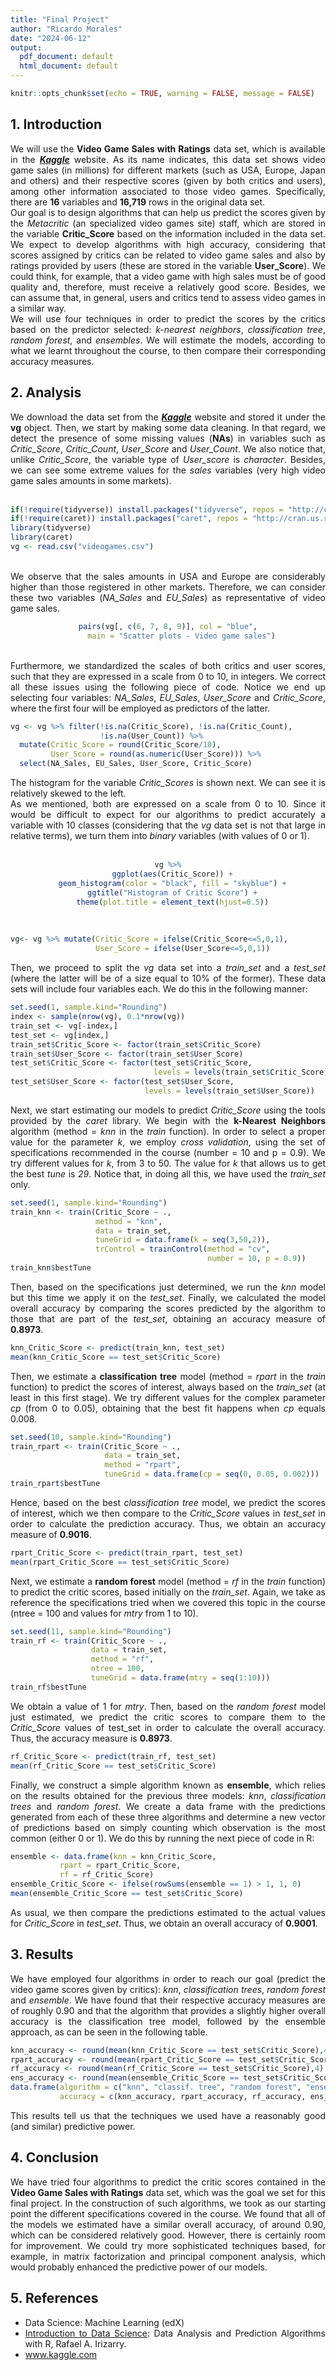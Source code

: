 ---
title: "Final Project"
author: "Ricardo Morales"
date: "2024-06-12"
output:
  pdf_document: default
  html_document: default
---

```{r setup, include=FALSE}
knitr::opts_chunk$set(echo = TRUE, warning = FALSE, message = FALSE)
```

<style>
body {
text-align: justify}
</style>

## 1. Introduction

We will use the **Video Game Sales with Ratings** data set, which is available in the [**_Kaggle_**](https://www.kaggle.com/datasets/rush4ratio/video-game-sales-with-ratings) website. As its name indicates, this data set shows video game sales (in millions) for different markets (such as USA, Europe, Japan and others) and their respective scores (given by both critics and users), among other information associated to those video games. Specifically, there are **16** variables and **16,719** rows in the original data set.  
Our goal is to design algorithms that can help us predict the scores given by the _Metacritic_ (an specialized video games site) staff, which are stored in the variable **Critic_Score** based on the information included in the data set. We expect to develop algorithms with high accuracy, considering that scores assigned by critics can be related to video game sales and also by ratings provided by users (these are stored  in the variable **User_Score**). We could think, for example, that a video game with high sales must be of good quality and, therefore, must receive a relatively good score. Besides, we can assume that, in general, users and critics tend to assess video games in a similar way.  
We will use four techniques in order to predict the scores by the critics based on the predictor selected: *k-nearest neighbors*, *classification tree*, *random forest*, and *ensembles*. We will estimate the models, according to what we learnt throughout the course, to then compare their corresponding accuracy measures. 

## 2. Analysis

We download the data set from the [**_Kaggle_**](https://www.kaggle.com/datasets/rush4ratio/video-game-sales-with-ratings) website and stored it under the **vg** object. Then, we start by making some data cleaning. In that regard, we detect the presence of some missing values (**NAs**) in variables such as *Critic_Score*, *Critic_Count*, *User_Score* and *User_Count*. We also notice that, unlike *Critic_Score*, the variable type of *User_score* is _character_. Besides, we can see some extreme values for the _sales_ variables (very high video game sales amounts in some markets).  
<br>
```{r, echo=FALSE}
if(!require(tidyverse)) install.packages("tidyverse", repos = "http://cran.us.r-project.org")
if(!require(caret)) install.packages("caret", repos = "http://cran.us.r-project.org")
library(tidyverse)
library(caret)
vg <- read.csv("videogames.csv")
```
<br>
We observe that the sales amounts in USA and Europe are considerably higher than those registered in other markets. Therefore, we can consider these two variables (*NA_Sales* and *EU_Sales*) as representative of video game sales.  
<center>
```{r, echo=FALSE}
pairs(vg[, c(6, 7, 8, 9)], col = "blue",
      main = "Scatter plots - Video game sales")
```
</center>
<br>
Furthermore, we standardized the scales of both critics and user scores, such that they are expressed in a scale from 0 to 10, in integers. We correct all these issues using the following piece of code. Notice we end up selecting four variables: *NA_Sales*, *EU_Sales*, *User_Score* and *Critic_Score*, where the first four will be employed as predictors of the latter.  

```{r, echo=TRUE}
vg <- vg %>% filter(!is.na(Critic_Score), !is.na(Critic_Count),
                    !is.na(User_Count)) %>%
  mutate(Critic_Score = round(Critic_Score/10),
         User_Score = round(as.numeric(User_Score))) %>%
  select(NA_Sales, EU_Sales, User_Score, Critic_Score)
```

The histogram for the variable _Critic_Scores_ is shown next. We can see it is relatively skewed to the left.  
As we mentioned, both are expressed on a scale from 0 to 10. Since it would be difficult to expect for our algorithms to predict accurately a variable with 10 classes (considering that the _vg_ data set is not that large in relative terms), we turn them into _binary_ variables (with values of 0 or 1).  
<br>
<center>
```{r, echo=FALSE}
vg %>%
  ggplot(aes(Critic_Score)) +
  geom_histogram(color = "black", fill = "skyblue") +
  ggtitle("Histogram of Critic Score") +
  theme(plot.title = element_text(hjust=0.5))
```
</center>
<br>
```{r, echo=TRUE}
vg<- vg %>% mutate(Critic_Score = ifelse(Critic_Score<=5,0,1),
                   User_Score = ifelse(User_Score<=5,0,1))
```
Then, we proceed to split the _vg_ data set into a _train_set_ and a _test_set_ (where the latter will be of a size equal to 10% of the former). These data sets will include four variables each. We do this in the following manner:  

```{r, echo=TRUE}
set.seed(1, sample.kind="Rounding")
index <- sample(nrow(vg), 0.1*nrow(vg))
train_set <- vg[-index,]
test_set <- vg[index,]
train_set$Critic_Score <- factor(train_set$Critic_Score)
train_set$User_Score <- factor(train_set$User_Score)
test_set$Critic_Score <- factor(test_set$Critic_Score, 
                                levels = levels(train_set$Critic_Score))
test_set$User_Score <- factor(test_set$User_Score, 
                              levels = levels(train_set$User_Score))
```

Next, we start estimating our models to predict _Critic_Score_ using the tools provided by the _caret_ library. We begin with the **k-Nearest Neighbors** algorithm (method = _knn_ in the _train_ function). In order to select a proper value for the parameter _k_, we employ _cross validation_, using the set of specifications recommended in the course (number = 10 and p = 0.9). We try different values for _k_, from 3 to 50. The value for _k_ that allows us to get the best _tune_ is _29_. Notice that, in doing all this, we have used the _train_set_ only.  

```{r, echo=TRUE}
set.seed(1, sample.kind="Rounding")
train_knn <- train(Critic_Score ~ .,
                   method = "knn",
                   data = train_set,
                   tuneGrid = data.frame(k = seq(3,50,2)),
                   trControl = trainControl(method = "cv", 
                                            number = 10, p = 0.9))
train_knn$bestTune
```

Then, based on the specifications just determined, we run the _knn_ model but this time we apply it on the *test_set*. Finally, we calculated  the model overall accuracy by comparing the scores predicted by the algorithm to those that are part of the *test_set*, obtaining an accuracy measure of **0.8973**.  

```{r, echo=TRUE}
knn_Critic_Score <- predict(train_knn, test_set)
mean(knn_Critic_Score == test_set$Critic_Score)
```

Then, we estimate a **classification tree** model (method = _rpart_ in the _train_ function) to predict the scores of interest, always based on the *train_set* (at least in this first stage). We try different values for the complex parameter _cp_ (from 0 to 0.05), obtaining that the best fit happens when _cp_ equals 0.008.  

```{r, echo=TRUE}
set.seed(10, sample.kind="Rounding")
train_rpart <- train(Critic_Score ~ .,
                     data = train_set,
                     method = "rpart",
                     tuneGrid = data.frame(cp = seq(0, 0.05, 0.002)))
train_rpart$bestTune
```

Hence, based on the best _classification tree_ model, we predict the scores of interest, which we then compare to the *Critic_Score* values in *test_set* in order to calculate the prediction accuracy. Thus, we obtain an accuracy measure of **0.9016**.  

```{r, echo=TRUE}
rpart_Critic_Score <- predict(train_rpart, test_set)
mean(rpart_Critic_Score == test_set$Critic_Score)
```

Next, we estimate a **random forest** model (method = _rf_ in the _train_ function) to predict the critic scores, based initially on the *train_set*. Again, we take as reference the specifications tried when we covered this topic in the course (ntree = 100 and values for _mtry_ from 1 to 10).  

```{r, echo=TRUE}
set.seed(11, sample.kind="Rounding")
train_rf <- train(Critic_Score ~ .,
                  data = train_set,
                  method = "rf",
                  ntree = 100,
                  tuneGrid = data.frame(mtry = seq(1:10)))
train_rf$bestTune
```

We obtain a value of 1 for _mtry_. Then, based on the _random forest_ model just estimated, we predict the critic scores to compare them to the *Critic_Score* values of test_set in order to calculate the overall accuracy. Thus, the accuracy measure is **0.8973**.  

```{r, echo=TRUE}
rf_Critic_Score <- predict(train_rf, test_set)
mean(rf_Critic_Score == test_set$Critic_Score)
```

Finally, we construct a simple algorithm known as **ensemble**, which relies on the results obtained for the previous three models: *knn*, *classification trees* and *random forest*. We create a data frame with the predictions generated from each of these three algorithms and determine a new vector of predictions based on simply counting which observation is the most common (either 0 or 1). We do this by running the next piece of code in R:  

```{r, echo=TRUE}
ensemble <- data.frame(knn = knn_Critic_Score,
           rpart = rpart_Critic_Score,
           rf = rf_Critic_Score)
ensemble_Critic_Score <- ifelse(rowSums(ensemble == 1) > 1, 1, 0)
mean(ensemble_Critic_Score == test_set$Critic_Score)
```

As usual, we then compare the predictions estimated to the actual values for *Critic_Score* in *test_set*. Thus, we obtain an overall accuracy of **0.9001**.  

## 3. Results

We have employed four algorithms in order to reach our goal (predict the video game scores given by critics): _knn_, _classification trees_, _random forest_ and _ensemble_. We have found that their respective accuracy measures are of roughly 0.90 and that the algorithm that provides a slightly higher overall accuracy is the classification tree model, followed by the ensemble approach, as can be seen in the following table.  

```{r, echo=FALSE}
knn_accuracy <- round(mean(knn_Critic_Score == test_set$Critic_Score),4)
rpart_accuracy <- round(mean(rpart_Critic_Score == test_set$Critic_Score),4)
rf_accuracy <- round(mean(rf_Critic_Score == test_set$Critic_Score),4)
ens_accuracy <- round(mean(ensemble_Critic_Score == test_set$Critic_Score),4)
data.frame(algorithm = c("knn", "classif. tree", "random forest", "ensemble"),
           accuracy = c(knn_accuracy, rpart_accuracy, rf_accuracy, ens_accuracy))
```

This results tell us that the techniques we used have a reasonably good (and similar) predictive power.  

## 4. Conclusion

We have tried four algorithms to predict the critic scores contained in the **Video Game Sales with Ratings** data set, which was the goal we set for this final project. In the construction of such algorithms, we took as our starting point the different specifications covered in the course. We found that all of the models we estimated have a similar overall accuracy, of around 0.90, which can be considered relatively good. However, there is certainly room for improvement. We could try more sophisticated techniques based, for example, in matrix factorization and principal component analysis, which would probably enhanced the predictive power of our models.  

## 5. References

* Data Science: Machine Learning (edX)
* [Introduction to Data Science](https://rafalab.dfci.harvard.edu/dsbook/): Data Analysis and Prediction Algorithms with R, Rafael A. Irizarry.
* [www.kaggle.com](https://www.kaggle.com/datasets/rush4ratio/video-game-sales-with-ratings)
